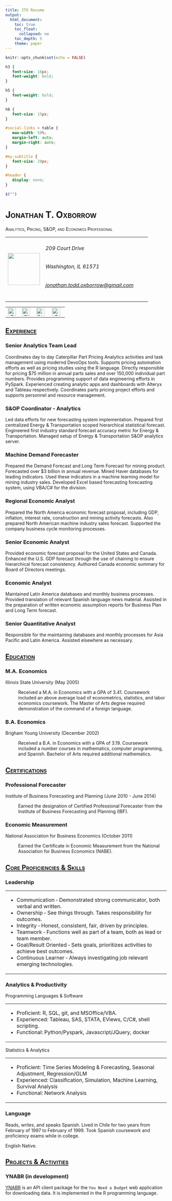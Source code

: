 ```yaml
---
title: JTO Resume
output:
  html_document:
    toc: true
    toc_float:
      collapsed: no
    toc_depth: 5
    theme: paper
---
```


```r
knitr::opts_chunk$set(echo = FALSE)
```

```css

h3 {
   font-size: 16px;
   font-weight: bold;
}

h5 {
   font-weight: bold;
}

h6 {
   font-size: 15px;
}

#social-links > table {
   max-width: 50%;
   margin-left: auto;
   margin-right: auto;
}

#my-subtitle {
   font-size: 20px;
}

#header {
   display: none;
}
```

```js
$("")

```

# [Jonathan T. Oxborrow]{.smallcaps}

[[Analytics, Pricing, S&OP, and Economics Professional]{.smallcaps}]{#my-subtitle}

+-------------------------------------+:----------------------------------------------------------------------------------------------------------+
| ![](assets/avatar.png){width="100"} | ###### 209 Court Drive                                                                                    |
|                                     |                                                                                                           |
|                                     | ###### Washington, IL 61571                                                                               |
|                                     |                                                                                                           |
|                                     | ###### [jonathan.todd.oxborrow\@gmail.com](mailto:jonathan.todd.oxborrow@gmail.com "Email me!!!"){.email} |
+-------------------------------------+-----------------------------------------------------------------------------------------------------------+

::: {#social-links}
|                                                                                                           |                                                                                                                    |                                                                                                                 |                                                                                                                                              |
|:---------------------------------------------------------------------------------------------------------:|:------------------------------------------------------------------------------------------------------------------:|:---------------------------------------------------------------------------------------------------------------:|:--------------------------------------------------------------------------------------------------------------------------------------------:|
| [![](assets/envelope.png "Email Me. I love email!"){width="25"}](mailto:jonathan.todd.oxborrow@gmail.com) | [![](assets/cell-phone.png "Give me a call. If I don't answer leave me a message."){width="25"}](tel:309-822-2113) | [![](assets/linkedin-round.png "See my LinkedIn profile."){width="25"}](https://www.linkedin.com/in/joxborrow1) | [![](assets/github-icon-logo-png-transparent.png "Check out the projects I have been working on!"){width="25"}](http://github.com/joxborrow) |
:::

## [[Experience]{.ul}]{.smallcaps}

### Senior Analytics Team Lead

Coordinates day to day Caterpillar Part Pricing Analytics activities and task management using modernd DevoOps tools. Supports pricing automation efforts 
as well as pricing studies using the R language. Directly responsible for pricing $75 million in annual parts sales and over 150,000 individual part numbers. Provides programming 
support of data engineering efforts in PySpark. Experienced creating analytic apps and dashboards with Alteryx and Tableau respectively. Coordinates parts pricing project 
efforts and supports personnel and resource management.

### S&OP Coordinator - Analytics

Led data efforts for new forecasting system implementation. Prepared first centralized Energy & Transportation scoped hierarchical statistical forecast. 
Engineered first industry standard forecast accuracy metric for Energy & Transportation. Managed setup of Energy & Transportation S&OP analytics server.

### Machine Demand Forecaster

Prepared the Demand Forecast and Long Term Forecast for mining product. Forecasted over $3 billion in annual revenue. Mined Haver databases for leading indicators. Used these indicators 
in a machine learning model for mining industry sales. Developed Excel based forecasting forecasting system, using VBA/C# for the division.

### Regional Economic Analyst

Prepared the North America economic forecast proposal, including GDP, inflation, interest rate, construction and mining activity forecasts. 
Also prepared North American machine industry sales forecast. Supported the company business cycle monitoring processes.

### Senior Economic Analyst

Provided economic forecast proposal for the United States and Canada. Enhanced the U.S. GDP forecast through the use of chaining to 
ensure hierarchical forecast consistency. Authored Canada economic summary for Board of Directors meetings.

### Economic Analyst

Maintained Latin America databases and monthly business processes. Provided translation of relevant Spanish language news material. 
Assisted in the preparation of written economic assumption reports for Business Plan and Long Term forecast.

### Senior Quantitative Analyst

Responsible for the maintaining databases and monthly processes for Asia Pacific and Latin America. Assisted elsewhere as necessary.

## [[Education]{.ul}]{.smallcaps}

### M.A. Economics

Illinois State University (May 2005)

:   Received a M.A. in Economics with a GPA of 3.41. Coursework included an above average load of econometrics, statistics, 
and labor economics coursework. The Master of Arts degree required demonstration of the command of a foreign language.

### B.A. Economics

Brigham Young University (December 2002)

:   Received a B.A. in Economics with a GPA of 3.19. Coursework included a number courses in mathematics, computer 
programming, and Spanish. Bachelor of Arts required additional mathematics.

## [[Certifications]{.ul}]{.smallcaps}

### Professional Forecaster

Institute of Business Forecasting and Planning (June 2010 - June 2014)

:   Earned the designation of Certified Professional Forecaster from the Institute of Business Forecasting and Planning (IBF).

### Economic Measurement

National Association for Business Economics (October 2011)

:   Earned the Certificate in Economic Measurement from the National Association for Business Economics (NABE).

## [[Core Proficiencies & Skills]{.ul}]{.smallcaps}

### Leadership

+-----------------------------------------------------------------------------------------+
| -   Communication ‐ Demonstrated strong communicator, both verbal and written.          |
| -   Ownership ‐ See things through. Takes responsibility for outcomes.                  |
| -   Integrity ‐ Honest, consistent, fair, driven by principles.                         |
| -   Teamwork ‐ Functions well as part of a team, both as lead or team member.           |
| -   Goal/Result Oriented ‐ Sets goals, prioritizes activities to achieve best outcomes. |
| -   Continuous Learner ‐ Always investigating job relevant emerging technologies.       |
+-----------------------------------------------------------------------------------------+

### Analytics & Productivity

Programming Languages & Software

+-----------------------------------------------------------------------+
| -   Proficient: R, SQL, git, and MSOffice/VBA.                        |
| -   Experienced: Tableau, SAS, STATA, EViews, C/C\#, shell scripting. |
| -   Functional: Python/Pyspark, Javascript/JQuery, docker             |
+-----------------------------------------------------------------------+

Statistics & Analytics

+-----------------------------------------------------------------------------------------+
| -   Proficient: Time Series Modeling & Forecasting, Seasonal Adjustment, Regression/GLM |
| -   Experienced: Classification, Simulation, Machine Learning, Survival Analysis        |
| -   Functional: Network Analysis                                                        |
+-----------------------------------------------------------------------------------------+

### Language

Reads, writes, and speaks Spanish. Lived in Chile for two years from February of 1997 to February of 1999. Took Spanish coursework and proficiency exams while in college.

English Native.

## [[Projects & Activities]{.ul}]{.smallcaps}

### YNABR (in development)

[YNABR](http://joxborrow.github.io/ynabr "Visit this! It is awesome.") is an API client package for the `You Need a Budget` web application for downloading data. It is implemented in the R programming language.
